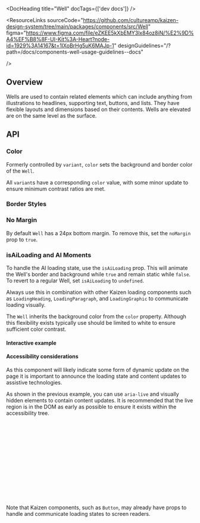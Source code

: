 
<Meta title="Components/Well/API Specification" of={WellStories} />

<DocHeading title="Well" docTags={['dev docs']} />

<ResourceLinks
  sourceCode="https://github.com/cultureamp/kaizen-design-system/tree/main/packages/components/src/Well"
  figma="https://www.figma.com/file/eZKEE5kXbEMY3lx84oz8iN/%E2%9D%A4%EF%B8%8F-UI-Kit%3A-Heart?node-id=1929%3A14167&t=1IXoBrHg5uK6MAJp-1"
  designGuidelines="/?path=/docs/components-well-usage-guidelines--docs"

/>

<KAIOInstallation exportNames="Well" />

## Overview

Wells are used to contain related elements which can include anything from illustrations to headlines, supporting text, buttons, and lists. They have flexible layouts and dimensions based on their contents. Wells are elevated are on the same level as the surface.

<Canvas of={WellStories.Playground} />
<Controls of={WellStories.Playground} />

## API

### Color

Formerly controlled by `variant`, `color` sets the background and border color of the `Well`.

All `variant`s have a corresponding `color` value, with some minor update to ensure minimum contrast ratios are met.

<Canvas of={WellStories.Colors} />

### Border Styles

<Canvas of={WellStories.BorderStyles} />

### No Margin

By default `Well` has a 24px bottom margin. To remove this, set the `noMargin` prop to `true`.

<Canvas of={WellStories.NoMargin} />

### isAiLoading and AI Moments

To handle the AI loading state, use the `isAiLoading` prop. This will animate the Well's border and background while `true` and remain static while `false`. To revert to a regular Well, set `isAiLoading` to `undefined`.

<Canvas of={WellStories.AIMoment} />

Always use this in combination with other Kaizen loading components such as `LoadingHeading`, `LoadingParagraph`, and `LoadingGraphic` to communicate loading visually.

The `Well` inherits the background color from the `color` property. Although this flexibility exists typically use should be limited to white to ensure sufficient color contrast.

#### Interactive example

<Canvas of={WellStories.InteractiveAIMoment} />

#### Accessibility considerations

As this component will likely indicate some form of dynamic update on the page it is important to announce the loading state and content updates to assistive technologies.

<Canvas of={WellStories.AiMomentAccessibility} />

As shown in the previous example, you can use `aria-live` and visually hidden elements to contain content updates. It is recommended that the live region is in the DOM as early as possible to ensure it exists within the accessibility tree.

```jsx
<div>
  {dynamicAiContent && <Well>
    {*/ live regions added after the a11y tree has been created may not be announced - avoid putting live regions here */}
    {dynamicAiContent}
  </Well>}
</div>
<div className="flex gap-6">
  <VisuallyHidden>
    <div aria-live="polite">{dynamicAiContent}</div>
  </VisuallyHidden>
  <Button hasHiddenPendingLabel onPress={fetchAiContent} pendingLabel="AI content is loading">
    Update content
  </Button>
</div>
```

Note that Kaizen components, such as `Button`, may already have props to handle and communicate loading states to screen readers.

```jsx
<Button isPending pendingLabel="AI is loading response" hasHiddenPendingLabel {...buttonProps}>
  Update AI
</Button>
```
